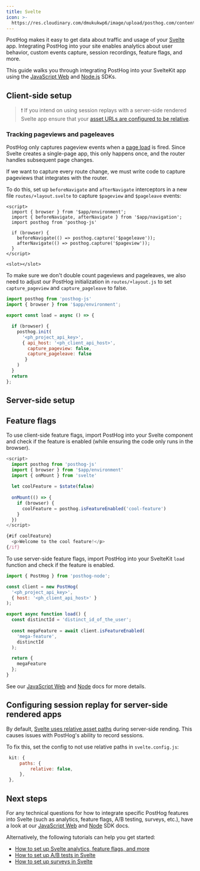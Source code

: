 ```yaml
---
title: Svelte
icon: >-
  https://res.cloudinary.com/dmukukwp6/image/upload/posthog.com/contents/docs/integrate/frameworks/svelte.svg
---
```


PostHog makes it easy to get data about traffic and usage of your [Svelte](https://svelte.dev/) app. Integrating PostHog into your site enables analytics about user behavior, custom events capture, session recordings, feature flags, and more.

This guide walks you through integrating PostHog into your SvelteKit app using the [JavaScript Web](/docs/libraries/js) and [Node.js](/docs/libraries/node) SDKs.

## Client-side setup


<SvelteInstallClient />

> ❗️ If you intend on using session replays with a server-side rendered Svelte app ensure that your [asset URLs are configured to be relative](/docs/session-replay/troubleshooting#ensure-assets-are-imported-from-the-base-URL-in-Svelte).

### Tracking pageviews and pageleaves

PostHog only captures pageview events when a [page load](https://developer.mozilla.org/en-US/docs/Web/API/Window/load_event) is fired. Since Svelte creates a single-page app, this only happens once, and the router handles subsequent page changes.

If we want to capture every route change, we must write code to capture pageviews that integrates with the router.

To do this, set up `beforeNavigate` and `afterNavigate` interceptors in a new file `routes/+layout.svelte` to capture `$pageview` and `$pageleave` events:

```svelte file=+layout.svelte
<script>
  import { browser } from '$app/environment';
  import { beforeNavigate, afterNavigate } from '$app/navigation';
  import posthog from 'posthog-js'

  if (browser) {
    beforeNavigate(() => posthog.capture('$pageleave'));
    afterNavigate(() => posthog.capture('$pageview'));
  }
</script>

<slot></slot>
```

To make sure we don't double count pageviews and pageleaves, we also need to adjust our PostHog initialization in `routes/+layout.js` to set `capture_pageview` and `capture_pageleave` to false.

```js file=routes/+layout.js
import posthog from 'posthog-js'
import { browser } from '$app/environment';

export const load = async () => {

  if (browser) {
    posthog.init(
      '<ph_project_api_key>',
      { api_host: '<ph_client_api_host>',
        capture_pageview: false,
        capture_pageleave: false
       }
    )
  }
  return
};
```

## Server-side setup


<SvelteInstallServer />

## Feature flags

To use client-side feature flags, import PostHog into your Svelte component and check if the feature is enabled (while ensuring the code only runs in the browser).

```js file=routes/+page.svelte
<script>
  import posthog from 'posthog-js'
  import { browser } from '$app/environment'
  import { onMount } from 'svelte'
  
  let coolFeature = $state(false)
  
  onMount(() => {
    if (browser) {
      coolFeature = posthog.isFeatureEnabled('cool-feature')
    }
  })
</script>

{#if coolFeature}
  <p>Welcome to the cool feature!</p>
{/if}
```

To use server-side feature flags, import PostHog into your SvelteKit `load` function and check if the feature is enabled. 

```js file=routes/+page.server.js
import { PostHog } from 'posthog-node';

const client = new PostHog(
  '<ph_project_api_key>',
  { host: '<ph_client_api_host>' }
);

export async function load() {
  const distinctId = 'distinct_id_of_the_user';
  
  const megaFeature = await client.isFeatureEnabled(
    'mega-feature',
    distinctId
  );

  return {
    megaFeature
  };
}
```

See our [JavaScript Web](/docs/libraries/js/features#feature-flags) and [Node](/docs/libraries/node#feature-flags) docs for more details.

## Configuring session replay for server-side rendered apps

By default, [Svelte uses relative asset paths](https://kit.svelte.dev/docs/configuration) during server-side rending. This causes issues with PostHog's ability to record sessions.

To fix this, set the config to not use relative paths in `svelte.config.js`:

```js
 kit: {
     paths: {
         relative: false,
     },
 },
```

## Next steps

For any technical questions for how to integrate specific PostHog features into Svelte (such as analytics, feature flags, A/B testing, surveys, etc.), have a look at our [JavaScript Web](/docs/libraries/js/features) and [Node]((/docs/libraries/node)) SDK docs.

Alternatively, the following tutorials can help you get started:

- [How to set up Svelte analytics, feature flags, and more](/tutorials/svelte-analytics)
- [How to set up A/B tests in Svelte](/tutorials/svelte-ab-tests)
- [How to set up surveys in Svelte](/tutorials/svelte-surveys)

